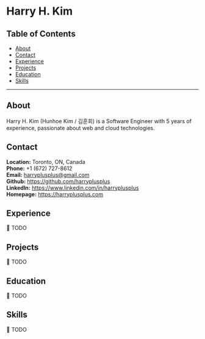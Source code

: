 # Harry H. Kim

## Table of Contents

- [About](#about)
- [Contact](#contact)
- [Experience](#experience)
- [Projects](#projects)
- [Education](#education)
- [Skills](#skills)

---

## About

Harry H. Kim (Hunhoe Kim / 김훈회) is a Software Engineer with 5 years of experience, passionate about web and cloud technologies.

## Contact

**Location:** Toronto, ON, Canada  
**Phone:** +1 (672) 727-8612  
**Email:** harryplusplus@gmail.com  
**Github:** https://github.com/harryplusplus  
**LinkedIn:** https://www.linkedin.com/in/harryplusplus  
**Homepage:** https://harryplusplus.com

## Experience

🚧 TODO

## Projects

🚧 TODO

## Education

🚧 TODO

## Skills

🚧 TODO
